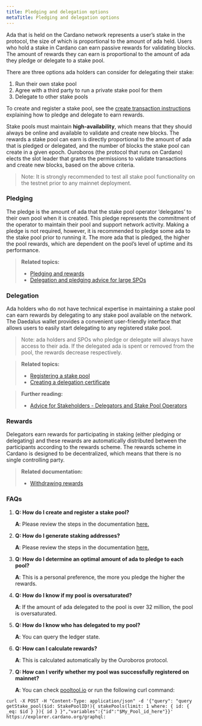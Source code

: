 ```yaml
---
title: Pledging and delegation options
metaTitle: Pledging and delegation options
---
```


Ada that is held on the Cardano network represents a user’s stake in the
protocol, the size of which is proportional to the amount of ada held. Users who
hold a stake in Cardano can earn passive rewards for validating blocks. The
amount of rewards they can earn is proportional to the amount of ada they pledge
or delegate to a stake pool.

There are three options ada holders can consider for delegating their stake:

1. Run their own stake pool
2. Agree with a third party to run a private stake pool for them
3. Delegate to other stake pools

To create and register a stake pool, see the
[create transaction instructions](https://github.com/input-output-hk/cardano-node/blob/master/doc/stake-pool-operations/simple_transaction.md)
explaining how to pledge and delegate to earn rewards.

Stake pools must maintain **high-availability**, which means that they should
always be online and available to validate and create new blocks. The rewards a
stake pool can earn is directly proportional to the amount of ada that is
pledged or delegated, and the number of blocks the stake pool can create in a
given epoch. Ouroboros (the protocol that runs on Cardano) elects the slot
leader that grants the permissions to validate transactions and create new
blocks, based on the above criteria.

> Note: It is strongly recommended to test all stake pool functionality on the
> testnet prior to any mainnet deployment.

### Pledging

The pledge is the amount of ada that the stake pool operator ‘delegates’ to
their own pool when it is created. This pledge represents the commitment of the
operator to maintain their pool and support network activity. Making a pledge is
not required, however, it is recommended to pledge some ada to the stake pool
prior to running it. The more ada that is pledged, the higher the pool rewards,
which are dependent on the pool’s level of uptime and its performance.

> **Related topics:**
> -   [Pledging and rewards](/core-concepts/pledging-rewards)
> -   [Delegation and pledging advice for large SPOs](/getting-started/guidelines-for-large-spos/#delegationandpledgingadvice)

### Delegation

Ada holders who do not have technical expertise in maintaining a stake pool can
earn rewards by delegating to any stake pool available on the network. The
Daedalus wallet provides a convenient user-friendly interface that allows users
to easily start delegating to any registered stake pool.

> Note: ada holders and SPOs who pledge or delegate will always have access to
> their ada. If the delegated ada is spent or removed from the pool, the rewards
> decrease respectively.

> **Related topics:**
> -   [Registering a stake pool](https://github.com/input-output-hk/cardano-node/blob/master/doc/stake-pool-operations/register_stakepool.md)
> -   [Creating a delegation certificate](https://github.com/cardano-community/guild-operators/blob/alpha/docs/Staking/Delegates.md#create-a-delegation-certificate-and-submit-to-the-network)

> **Further reading:**
>
> - [Advice for Stakeholders - Delegators and Stake Pool Operators](https://iohk.io/en/blog/posts/2020/11/13/the-general-perspective-on-staking-in-cardano/)

### Rewards

Delegators earn rewards for participating in staking (either pledging or
delegating) and these rewards are automatically distributed between the
participants according to the rewards scheme. The rewards scheme in Cardano is
designed to be decentralized, which means that there is no single controlling
party.

> **Related documentation:**
> -   [Withdrawing rewards](https://github.com/input-output-hk/cardano-node/blob/master/doc/stake-pool-operations/withdraw-rewards.md) 

### FAQs

1. **Q: How do I create and register a stake pool?**

   **A**: Please review the steps in the documentation
   [here.](https://github.com/input-output-hk/cardano-node/blob/master/doc/stake-pool-operations/getConfigFiles_AND_Connect.md)

1. **Q: How do I generate staking addresses?**

   **A**: Please review the steps in the documentation
   [here.](https://github.com/input-output-hk/cardano-node/blob/master/doc/stake-pool-operations/register_key.md)

1. **Q: How do I determine an optimal amount of ada to pledge to each pool?**

   **A**: This is a personal preference, the more you pledge the higher the
   rewards.

1. **Q: How do I know if my pool is oversaturated?**

   **A**: If the amount of ada delegated to the pool is over 32 million, the
   pool is oversaturated.

1. **Q: How do I know who has delegated to my pool?**

   **A**: You can query the ledger state.

1. **Q: How can I calculate rewards?**

   **A**: This is calculated automatically by the Ouroboros protocol.

1. **Q: How can I verify whether my pool was successfully registered on
   mainnet?**

   **A**: You can check [pooltool.io](https://pooltool.io/) or run the following
   curl command:

```
curl -X POST -H "Content-Type: application/json" -d '{"query": "query getStake_pool($id: StakePoolID!){ stakePools(limit: 1 where: { id: { _eq: $id } }){ id } }","variables":{"id":"$My_Pool_id_here"}}' https://explorer.cardano.org/graphql:
```
